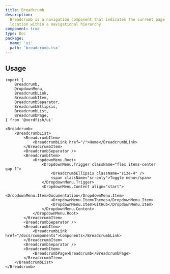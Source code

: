 ```yaml
---
title: Breadcrumb
description:
  Breadcrumb is a navigation component that indicates the current page's
  location within a navigational hierarchy.
component: true
type: Doc
package:
  name: 'ui'
  path: 'breadcrumb.tsx'
---
```


<ComponentExample src="/src/examples/breadcrumb/demo.tsx">
	<BreadcrumbDemo />
</ComponentExample>

## Usage

```tsx
import {
	Breadcrumb,
	DropdownMenu,
	BreadcrumbLink,
	BreadcrumbItem,
	BreadcrumbSeparator,
	BreadcrumbEllipsis,
	BreadcrumbList,
	BreadcrumbPage,
} from '@nerdfish/ui'
```

```tsx
<Breadcrumb>
	<BreadcrumbList>
		<BreadcrumbItem>
			<BreadcrumbLink href="/">Home</BreadcrumbLink>
		</BreadcrumbItem>
		<BreadcrumbSeparator />
		<BreadcrumbItem>
			<DropdownMenu.Root>
				<DropdownMenu.Trigger className="flex items-center gap-1">
					<BreadcrumbEllipsis className="size-4" />
					<span className="sr-only">Toggle menu</span>
				</DropdownMenu.Trigger>
				<DropdownMenu.Content align="start">
					<DropdownMenu.Item>Documentation</DropdownMenu.Item>
					<DropdownMenu.Item>Themes</DropdownMenu.Item>
					<DropdownMenu.Item>GitHub</DropdownMenu.Item>
				</DropdownMenu.Content>
			</DropdownMenu.Root>
		</BreadcrumbItem>
		<BreadcrumbSeparator />
		<BreadcrumbItem>
			<BreadcrumbLink href="/docs/components">Components</BreadcrumbLink>
		</BreadcrumbItem>
		<BreadcrumbSeparator />
		<BreadcrumbItem>
			<BreadcrumbPage>Breadcrumb</BreadcrumbPage>
		</BreadcrumbItem>
	</BreadcrumbList>
</Breadcrumb>
```
